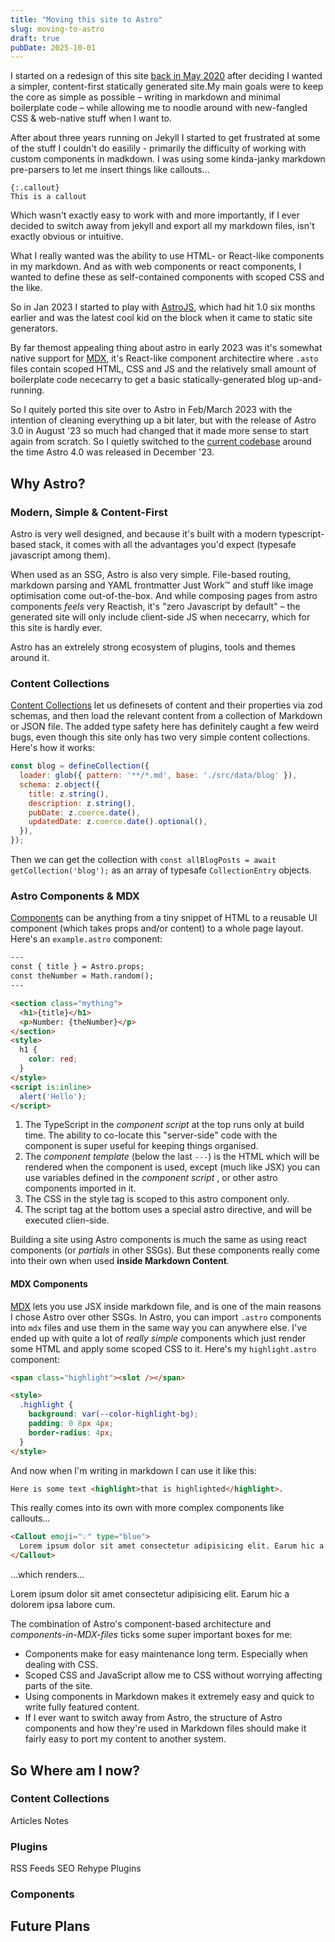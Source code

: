 ```yaml
---
title: "Moving this site to Astro"
slug: moving-to-astro
draft: true
pubDate: 2025-10-01
---
```


I started on a redesign of this site [back in May 2020](/writing/website-redesign-i) after deciding I wanted a simpler, content-first statically generated site.My main goals were to keep the core as simple as possible – writing in markdown and minimal boilerplate code – while allowing me to noodle around with new-fangled CSS & web-native stuff when I want to.

After about three years running on Jekyll I started to get frustrated at some of the stuff I couldn't do easilily - primarily the difficulty of working with custom components in madkdown. I was using some kinda-janky markdown pre-parsers to let me insert things like callouts...

```
{:.callout}
This is a callout
```

Which wasn't exactly easy to work with and more importantly, if I ever decided to switch away from jekyll and export all my markdown files, isn't exactly obvious or intuitive.

What I really wanted was the ability to use HTML- or React-like components in my markdown. And as with web components or react components, I wanted to define these as self-contained components with scoped CSS and the like.

So in Jan 2023 I started to play with [AstroJS](https://astro.build/), which had hit 1.0 six months earlier and was the latest cool kid on the block when it came to static site generators.

By far themost appealing thing about astro in early 2023 was it's somewhat native support for [MDX](https://mdxjs.com/), it's React-like component architectire where `.asto` files contain scoped HTML, CSS and JS and the relatively small amount of boilerplate code nececarry to get a basic statically-generated blog up-and-running.

So I quitely ported this site over to Astro in Feb/March 2023 with the intention of cleaning everything up a bit later, but with the release of Astro 3.0 in August '23 so much had changed that it made more sense to start again from scratch. So I quietly switched to the [current codebase](https://github.com/dannysmith/dannyis-astro/) around the time Astro 4.0 was released in December '23.

## Why Astro?

### Modern, Simple & Content-First

Astro is very well designed, and because it's built with a modern typescript-based stack, it comes with all the advantages you'd expect (typesafe javascript among them).

When used as an SSG, Astro is also very simple. File-based routing, markdown parsing and YAML frontmatter Just Work™ and stuff like image optimisation come out-of-the-box. And while composing pages from astro components _feels_ very Reactish, it's "zero Javascript by default" – the generated site will only include client-side JS when nececarry, which for this site is hardly ever.

Astro has an extrelely strong ecosystem of plugins, tools and themes around it.

### Content Collections

[Content Collections](https://docs.astro.build/en/guides/content-collections/) let us definesets of content and their properties via zod schemas, and then load the relevant content from a collection of Markdown or JSON file. The added type safety here has definitely caught a few weird bugs, even though this site only has two very simple content collections. Here's how it works:

```js
const blog = defineCollection({
  loader: glob({ pattern: '**/*.md', base: './src/data/blog' }),
  schema: z.object({
    title: z.string(),
    description: z.string(),
    pubDate: z.coerce.date(),
    updatedDate: z.coerce.date().optional(),
  }),
});
```

Then we can get the collection with `const allBlogPosts = await getCollection('blog');` as an array of typesafe `CollectionEntry` objects.

### Astro Components & MDX

[Components](https://docs.astro.build/en/basics/astro-components/) can be anything from a tiny snippet of HTML to a reusable UI component (which takes props and/or content) to a whole page layout. Here's an `example.astro` component:

```html
---
const { title } = Astro.props;
const theNumber = Math.random();
---

<section class="mything">
  <h1>{title}</h1>
  <p>Number: {theNumber}</p>
</section>
<style>
  h1 {
    color: red;
  }
</style>
<script is:inline>
  alert('Hello');
</script>
```

1. The TypeScript in the _component script_ at the top runs only at build time. The ability to co-locate this "server-side" code with the component is super useful for keeping things organised.
2. The _component template_ (below the last `---`) is the HTML which will be rendered when the component is used, except (much like JSX) you can use variables defined in the _component script_ , or other astro components imported in it.
3. The CSS in the style tag is scoped to this astro component only.
4. The script tag at the bottom uses a special astro directive, and will be executed clien-side.

Building a site using Astro components is much the same as using react components (or _partials_ in other SSGs). But these components really come into their own when used **inside Markdown Content**.

#### MDX Components

[MDX](https://mdxjs.com/) lets you use JSX inside markdown file, and is one of the main reasons I chose Astro over other SSGs. In Astro, you can import `.astro` components into `mdx` files and use them in the same way you can anywhere else. I've ended up with quite a lot of _really simple_ components which just render some HTML and apply some scoped CSS to it. Here's my `highlight.astro` component:

```html
<span class="highlight"><slot /></span>

<style>
  .highlight {
    background: var(--color-highlight-bg);
    padding: 0 8px 4px;
    border-radius: 4px;
  }
</style>
```

And now when I'm writing in markdown I can use it like this:

```md
Here is some text <highlight>that is highlighted</highlight>.
```

This really comes into its own with more complex components like callouts...

```md
<Callout emoji="💡" type="blue">
  Lorem ipsum dolor sit amet consectetur adipisicing elit. Earum hic a dolorem ipsa labore cum.
</Callout>
```

...which renders...

<Callout emoji="💡" type="blue">
  Lorem ipsum dolor sit amet consectetur adipisicing elit. Earum hic a dolorem ipsa labore cum.
</Callout>

The combination of Astro's component-based architecture and _components-in-MDX-files_ ticks some super important boxes for me:

- Components make for easy maintenance long term. Especially when dealing with CSS.
- Scoped CSS and JavaScript allow me to CSS without worrying affecting parts of the site.
- Using components in Markdown makes it extremely easy and quick to write fully featured content.
- If I ever want to switch away from Astro, the structure of Astro components and how they're used in Markdown files should make it fairly easy to port my content to another system.

## So Where am I now?

### Content Collections

Articles
Notes

### Plugins

RSS Feeds
SEO
Rehype Plugins

### Components

## Future Plans
